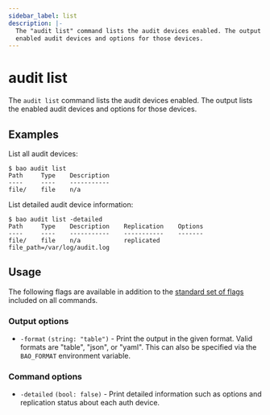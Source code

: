 ```yaml
---
sidebar_label: list
description: |-
  The "audit list" command lists the audit devices enabled. The output lists the
  enabled audit devices and options for those devices.
---
```


# audit list

The `audit list` command lists the audit devices enabled. The output lists the
enabled audit devices and options for those devices.

## Examples

List all audit devices:

```shell-session
$ bao audit list
Path     Type    Description
----     ----    -----------
file/    file    n/a
```

List detailed audit device information:

```shell-session
$ bao audit list -detailed
Path     Type    Description    Replication    Options
----     ----    -----------    -----------    -------
file/    file    n/a            replicated     file_path=/var/log/audit.log
```

## Usage

The following flags are available in addition to the [standard set of
flags](../index.mdx) included on all commands.

### Output options

- `-format` `(string: "table")` - Print the output in the given format. Valid
  formats are "table", "json", or "yaml". This can also be specified via the
  `BAO_FORMAT` environment variable.

### Command options

- `-detailed` `(bool: false)` - Print detailed information such as options and
  replication status about each auth device.
